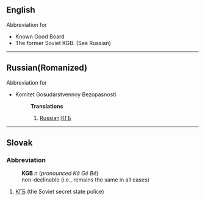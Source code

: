 ==English==
Abbreviation for
*Known Good Board
*The former Soviet KGB. (See Russian)
----
==Russian(Romanized)==
Abbreviation for
*Komitet Gosudarstvennoy Bezopasnosti
*:'''Translations'''
*:#[[Russian]]:[[КГБ]]
----
==Slovak==
===Abbreviation===
:'''KGB''' ''n'' (''pronounced Ká Gé Bé'')
:non-declinable (i.e., remains the same in all cases)
# [[КГБ]] (the Soviet secret state police)